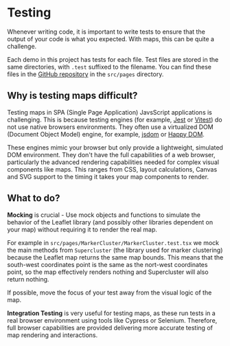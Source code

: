 
<Meta title="Testing" />

# Testing

Whenever writing code, it is important to write tests to ensure that the output of your code is what you expected. With maps, this can be quite a challenge.

Each demo in this project has tests for each file. Test files are stored in the same directories, with `.test` suffixed to the filename. You can find these files in the <a href="https://github.com/Amsterdam/ee-react-map-demos/tree/develop/src/pages" target="_blank">GitHub repository</a> in the `src/pages` directory.

## Why is testing maps difficult?

Testing maps in SPA (Single Page Application) JavsScript applications is challenging. This is because testing engines (for example, <a href="https://jestjs.io/" target="_blank">Jest</a> or <a href="https://vitest.dev/" target="_blank">Vitest</a>) do not use native browsers environments. They often use a virtualized DOM (Document Object Model) engine, for example, <a href="https://github.com/jsdom/jsdom" target="_blank">jsdom</a> or <a href="https://github.com/capricorn86/happy-dom" target="_blank">Happy DOM</a>.

These engines mimic your browser but only provide a lightweight, simulated DOM environment. They don't have the full capabilities of a web browser, particularly the advanced rendering capabilities needed for complex visual components like maps. This ranges from CSS, layout calculations, Canvas and SVG support to the timing it takes your map components to render.

## What to do?

**Mocking** is crucial - Use mock objects and functions to simulate the behavior of the Leaflet library (and possibly other libraries dependent on your map) without requiring it to render the real map.

For example in `src/pages/MarkerCluster/MarkerCluster.test.tsx` we mock the main methods from `Supercluster` (the library used for marker clustering) because the Leaflet map returns the same map bounds. This means that the south-west coordinates point is the same as the nort-west coordinates point, so the map effectively renders nothing and Supercluster will also return nothing.

If possible, move the focus of your test away from the visual logic of the map.

**Integration Testing** is very useful for testing maps, as these run tests in a real browser environment using tools like Cypress or Selenium. Therefore, full browser capabilities are provided delivering more accurate testing of map rendering and interactions.